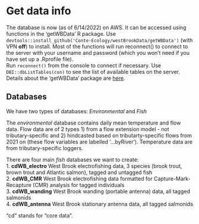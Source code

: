 # Get data info

The database is now (as of 6/14/2022) on AWS. It can be accessed using functions in the 'getWBData' R package. Use `devtools::install_github('Conte-Ecology/westBrookData/getWBData')` (with VPN **off**) to install. Most of the functions will run reconnect() to connect to the server with your username and password (which you won't need if you have set up a .Rprofile file).\
Run `reconnect()` from the console to connect if necessary. Use `DBI::dbListTables(con)` to see the list of available tables on the server. Details about the 'getWBData' package are [here](https://github.com/Conte-Ecology/westBrookData/blob/master/getWBData/vignettes/getWBDataTutorial.pdf).

## Databases

We have two types of databases: *Environmental* and *Fish*

The *environmental* database contains daily mean temperature and flow data. Flow data are of 2 types 1) from a flow extension model - not tributary-specific and 2) hindcasted based on tributarty-specific flows from 2021 on (these flow variables are labelled '...byRiver'). Temperature data are from tributary-specific loggers.

There are four main *fish* databases we want to create:\
1. **cdWB_electro** West Brook electrofishing data, 3 species (brook trout, brown trout and Atlantic salmon), tagged and untagged fish\
2. **cdWB_CMR** West Brook electrofishing data formatted for Capture-Mark-Recapture (CMR) analysis for tagged individuals\
3. **cdWB_wanding** West Brook wanding (portable antenna) data, all tagged salmonids\
4. **cdWB_antenna** West Brook stationary antenna data, all tagged salmonids

"cd" stands for "core data".  

